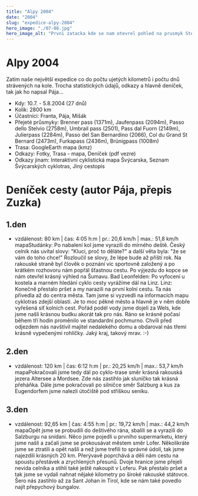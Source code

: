 ```yaml
---
title: "Alpy 2004"
date: "2004"
slug: "expedice-alpy-2004"
hero_image: "./07-08.jpg"
hero_image_alt: "Prvni zatacka kde se nam otevrel pohled na prusmyk Stelvio - highlight nasi cesty."
---
```


# Alpy 2004
Zatím naše největší expedice co do počtu ujetých kilometrů i počtu dnů strávených na kole. Trocha statistických údajů, odkazy a hlavně deníček, tak jak ho napsal Pája...

- Kdy:	10.7. - 5.8.2004 (27 dnů)
- Kolik:	2800 km
- Účastníci:	Franta, Pája, Mišák
- Přejeté průsmyky:	Brenner pass (1371m), Jaufenpass (2094m), Passo dello Stelvio (2758m), Umbrail pass (2501), Pass dal Fuorn (2149m), Julierpass (2284m), Passo del San Bernardino (2066), Col du Grand St Bernard (2473m), Furkapass (2436m), Brünigpass (1008m)
- Trasa:	GoogleEarth mapa (kmz)
- Odkazy:	Fotky, Trasa - mapa, Deníček (pdf vezre)
- Odkazy jinam:	Interaktivní cyklistická mapa Švýcarska, Seznam Švýcarských cyklotras, Jiný cestopis

# Deníček cesty (autor Pája, přepis Zuzka)

## 1.den
- vzdálenost: 80 km | čas: 4:05 h:m | pr.: 20,6 km/h | max.: 51,8 km/h
mapaStudánky: Po nabalení kol jsme vyrazili do mírného deště. Český celník nás uvítal slovy: "Kluci, proč to děláte?" a další věta byla: "že se vám do toho chce!" Rozloučil se slovy, že lépe bude až příští rok. Na rakouské straně byl člověk o poznání víc sportovně založený a po krátkém rozhovoru nám popřál šťastnou cestu. Po výjezdu do kopce se nám otevřel krásný výhled na Šumavu.
Bad Leonfelden: Po vyfocení u kostela a marném hledání cyklo cesty vyrážíme dál na Linz.
Linz: Konečně přestalo pršet a my narazili na první kolní cestu. Ta nás přivedla až do centra města. Tam jsme si vyzvedli na informacích mapu cyklotras zdejší oblasti. Je to moc pěkné město a hlavně je v něm dobře vyřešená síť kolních cest.
Pořád podél vody jsme dojeli za Wels, kde jsme našli krásnou budku akorát tak pro nás. Ráno se krásné počasí během tří hodin proměnilo ve standardní pochmurno. Chvíli před odjezdem nás navštívil majitel nedalekého domu a obdaroval nás třemi krásně vypečenými rohlíčky. Jaký kraj, takový mrav. :-)

## 2.den
- vzdálenost: 120 km | čas: 6:12 h:m | pr.: 20,25 km/h | max.: 53,7 km/h
mapaPokračovali jsme tedy dál po cyklo-trase směr krásná rakouská jezera Altersee a Mordsee. Zde nás zastihlo jak sluníčko tak krásná přeháňka. Dále jsme pokračovali po silničce směr Salzburg a kus za Eugendorfem jsme nalezli útočiště pod stříškou seníku.

## 3.den
- vzdálenost: 92,65 km | čas: 4:55 h:m | pr.: 19,72 km/h | max.: 44,2 km/h
mapaOpět jsme se probudili do deštivého rána, sbalili se a vyrazili do Salzburgu na snídani. Něco jsme pojedli u prvního supermarketu, který jsme našli a začali jsme se prokousávat městem směr Lofer. Několikráte jsme se ztratili a opět našli a než jsme trefili to správné údolí, tak jsme najezdili krásných 20 km. Přerývavě poprchává a dělí nám cestu na spoustu přestávek a zrychlených přesunů. Dvoje hranice jsme přejeli nevida celníka a stihli také ještě nakoupit v Loferu. Pak přestalo pršet a tak jsme se vydali nahnat nějaké kilometry po široké rakouské státovce. Šero nás zastihlo až za Sant Johan in Tirol, kde se nám také povedlo najít přepychový bungalov.